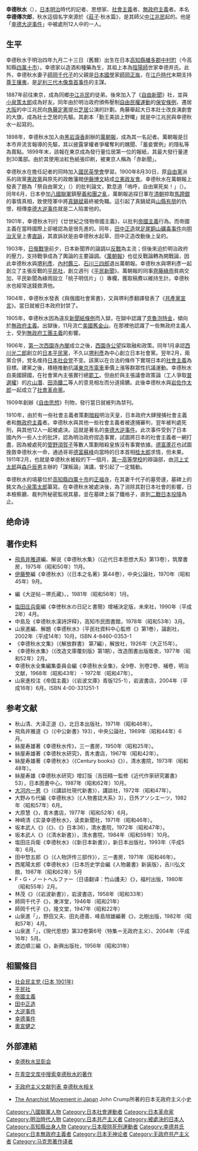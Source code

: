{{来源清理|time=2011-09-08}}
{{Infobox person
| name       =幸德 秋水
| image      =KotokuShusui.jpg 
| image_size  =200px 
| caption    =幸德秋水 
| other_names     = 幸德傳次郎
| birth_name     =
| birth_date     ={{Birth date|1871|11|5}} 
| birth_place    ={{EOJ}}[[高知縣|高知縣]][[幡多郡|幡多郡]]
| death_date    ={{Death date and age|1911|1|24|1871|11|5}}
| death_place   ={{EOJ}}[[東京都|東京都]]市谷刑務所
| death_cause   =
| tomb          =[[正福寺|正福寺]]（[[高知縣|高知縣]][[四万十市|四万十市]]）
| nationality   ={{EOJ}}
| residence     =
| spouse       =[[師岡千代子|師岡千代子]]   
| movement     =[[社會主義|社會主義]]、[[無政府主義|無政府主義]]
| organizations =[[社會革命黨|社會革命黨]]
| criminal_charge =[[大逆罪|大逆罪]]
| criminal_penalty =死刑
| prizes         =
| monuments     =
| alma mater    =
| religion     =
| influences   =
| influenced    =
| known_for       =[[幸德事件|幸德事件]]
| website      =
| footnotes    =
}}
{{japanese|japanese=幸徳 秋水|kana=こうとく しゅうすい|romaji=Kōtoku Shūsui}}
'''幸德秋水'''（{{bd|1871年|11月5日|1911年|1月24日|}}），[[日本|日本]][[明治|明治]]時代的記者、思想家、[[社會主義|社會主義]]者、[[無政府主義|無政府主義]]者。本名'''幸德傳次郎'''，秋水這個名字來源於《[[莊子_(書)|莊子]]·秋水篇》，是其師父[[中江兆民|中江兆民]]起的。他是「[[幸德大逆事件|幸德大逆事件]]」中被處刑12人中的一人。

==生平==
{{共产主义}}
{{Anarchism sidebar}}
幸德秋水于明治四年九月二十三日（舊曆）出生在日本[[高知縣|高知縣]][[幡多郡|幡多郡]][[中村町|中村町]]（今高知縣[[四萬十市|四萬十市]]）。幸德家以造酒和種藥為生，其祖上本為[[陰陽師|陰陽師]]世家幸德井氏。此外，幸德秋水妻子[[師岡千代子|師岡千代子]]的父親是[[日本國學|日本國學]]家[[師岡正胤|師岡正胤]]，在[[江戶時代|江戶時代]]末期支持[[尊王攘夷|尊王攘夷]]，是[[足利三代木像梟首事件|足利三代木像梟首事件]]的主謀。

1887年前往東京，成為同鄉[[中江兆民|中江兆民]]的徒弟。後來加入了《[[自由新聞|自由新聞]]》社，並與[[小泉策太郎|小泉策太郎]]成為好友。同年由於明治政府頒佈壓制[[自由民權運動|自由民權運動]]的[[保安條例|保安條例]]，遷居[[大阪市|大阪]]的中江兆民向[[角藤定憲|角藤定憲]]提出[[芝居|芝居]]公演的計劃。角藤舉起大日本壯士改良演劇會的大旗，成為壯士芝居的先驅。其劇本「勤王美談上野曙」就是中江兆民與幸德秋水一起寫的。

1898年，幸德秋水加入由[[黑岩淚香|黑岩淚香]]創辦的[[萬朝報|萬朝報]]，成為其一名記者。萬朝報是日本市井流言報導的先驅，其以披露掌權者爭權奪利的醜聞、「蓄妾實例」的隱私等為賣點。1899年末，該報在東京成為發行量位居第一位的報紙，其最大發行量達到30萬部。由於其使用淡紅色紙張印刷，被東京人稱為「赤新聞」。

幸德秋水在擔任記者的同時加入[[國民英學會|國民英學會]]學習。1900年8月30日，原[[自由黨|自由黨]]派系的政黨[[憲政黨|憲政黨]]與原先的政敵藩閥[[伊藤博文|伊藤博文]]結成[[立憲政友會|立憲政友會]]。幸德秋水在萬朝報上發表了題為「祭自由黨文」（{{lang|ja|自由党を祭る文}}）的批判論文，歎息道「嗚呼，自由黨死矣！」（{{lang|ja|嗚呼、自由党死す矣}}）。同年6月，日本參加[[八國聯軍|八國聯軍]]鎮壓[[義和團之亂|義和團之亂]]，萬朝報追探日軍在[[清朝|清朝]]掠取[[馬蹄銀|馬蹄銀]]的事情真相，致使陸軍中將[[真鍋斌|真鍋斌]]最終被免職。這引起了真鍋斌與[[山縣有朋|山縣有朋]]的仇恨，相傳[[幸德大逆事件|幸德大逆事件]]就是二人陷害他的。

1901年，幸德秋水刊行《廿世紀之怪物帝國主義》，以批判[[帝國主義|帝國主義]]行為。而帝國主義在當時國際上卻被認為是很先進的。同年，[[田中正造|田中正造]]就[[足尾銅山礦毒事件|足尾銅山礦毒事件]]向[[明治天皇|明治天皇]]上書[[直訴|直訴]]，其直訴狀是由幸德秋水起草、田中正造改動後上呈的。

1903年，[[日俄戰爭|日俄戰爭]]前夕，日本新聞界的論調以[[反戰|反戰]]為主流；但後來迫於明治政府的壓力，支持戰爭成為了輿論的主要論調。《[[萬朝報|萬朝報]]》也從反戰論轉為開戰論，因此幸德秋水與[[堺利彥|堺利彥]]、[[內村鑑三|內村鑑三]]、[[石川三四郎|石川三四郎]]退出萬朝報。幸德秋水與堺利彥一起創立了主張反戰的[[平民社|平民社]]，創立週刊《[[平民新聞|平民新聞]]》。萬朝報的同事[[齊藤綠雨|齊藤綠雨]]貧病交加，平民新聞為綠雨設立「桃子明信片」（{{lang|ja|もゝはがき}}）專欄，獲取稿費以維持生計。幸德秋水也經常送錢救濟他。

1904年，幸德秋水發表《與俄國社會黨書》，又與堺利彥翻譯發表了《[[共產黨宣言|共產黨宣言]]》。當日就被日本政府封禁了。

1905年，幸德秋水因為違反[[新聞紙條例|新聞紙條例]]而入獄，在獄中認識了[[克魯泡特金|克魯泡特金]]，傾向於[[無政府主義|無政府主義]]。出獄後，11月流亡[[美國|美國]][[舊金山|舊金山]]。在那裡他認識了一些無政府主義人士，受到[[無政府工團主義|無政府工團主義]]的影響。

1906年，[[第一次西園寺內閣|第一次西園寺內閣]]成立之後，[[西園寺公望|西園寺公望]]採取融和政策。同年1月承認[[西川光二郎|西川光二郎]]創立的[[日本平民黨|日本平民黨]]，不久以[[堺利彥|堺利彥]]為中心創立日本社會黨。翌年2月，兩黨合併，党名维持[[日本社會黨_(1906年)|日本社会党]]不变。該黨以在合法的條件下實現日本的[[社會主義|社會主義]]為目標。建黨之後，積極推動抗議[[東京市電車|東京市電車]]車價上漲等群眾性抗議運動。幸德秋水自美國歸國，在社會黨內主張實行總[[罷工|罷工]]。但由於與主張議會政策論（工人爭取[[普選權|普選權]]）的[[片山潛|片山潛]]、[[田添鐵二|田添鐵二]]等人的意見相左而分道揚鑣。此後幸德秋水與[[岩佐作太郎|岩佐作太郎]]一起成立了[[社會革命黨|社會革命黨]]。

1909年創辦《[[自由思想|自由思想]]》刊物，發行當日就被列為禁刊。

1910年，由於有一些社會主義者策劃[[暗殺|暗殺]]明治天皇，日本政府大肆搜捕社會主義者和[[無政府主義|無政府主義]]者。幸德秋水與其他一些社會主義者被逮捕審判，翌年被判處死刑，與其他12人一起被處決。這就是著名的[[幸德大逆事件|幸德大逆事件]]。此次事件受到了日本國內外一些人士的批評，認為明治政府捏造事實，試圖將日本的社會主義者一網打盡，因為被處死的[[管野須賀子|管野須賀子]]等數人策劃暗殺皇族沒有事實依據。[[德富蘆花|德富蘆花]]也試圖挽救幸德秋水一命，通過哥哥[[德富蘇峰|德富蘇峰]]向當時的日本首相[[桂太郎|桂太郎]]求情，但未果。1911年2月，也就是幸德秋水被殺的下一個月，[[舊制第一高等學校|第一高等學校]]的辯論部，由[[河上丈太郎|河上丈太郎]]與[[森戶辰男|森戶辰男]]主辦的「謀叛論」演講，曾引起了一定騷動。

幸德秋水的墳墓位於[[高知縣|高知縣]][[四萬十市|四萬十市]]的[[正福寺|正福寺]]，在其妻千代子的墓旁邊，墓碑上的銘文為[[小泉策太郎|小泉策太郎]]纂寫。在幸德秋水被處決後，為了消除其對日本社會的影響，日本檢察廳、裁判所秘密監視其墓，並在墓碑上裝了鐵格子，直到[[二戰|二戰]][[日本投降|日本投降]]為止。

==绝命诗==
{{cquote|区区成败且休论，千古惟应意气存。<br>如是而生如是死，罪人又觉布衣尊。}}

== 著作史料 ==
* [[飛鳥井雅道|飛鳥井雅道]]編、解说《幸德秋水集》（《近代日本思想大系》第13卷），筑摩書房，1975年（昭和50年）11月。
* [[伊藤整|伊藤整]]編《幸德秋水》（《日本之名著》第44卷），中央公論社，1970年（昭和45年）9月。
* {{lang|ja|大逆事件の真実をあきらかにする会}}編《大逆帖－堺氏藏》，{{lang|ja|大逆事件の真実をあきらかにする会}}，1981年（昭和56年）1月。
* [[塩田庄兵衛|塩田庄兵衛]]編《幸徳秋水の日記と書簡》增補決定版，未來社，1990年（平成2年）4月。
* 中島及《幸德秋水漢詩評释》，高知市民图書館，1978年（昭和53年）3月。
* 山泉進編、解題《幸德秋水》（平民社資料中心監修《{{lang|ja|平民社百年コレクション}}》第1巻），論創社，2002年（平成14年）10月。ISBN 4-8460-0353-1
* 《幸德秋水文集》（《解放群書》 第7編），解放社，1926年（大正15年）。
* 《幸德秋水集》（《改造文庫覆刻版》第1期），改造图書出版販卖，1977年（昭和52年）2月。
* 幸德秋水全集編集委員会編《幸德秋水全集》，全9卷、別卷2卷、補卷，明治文献，1968年（昭和43年） - 1972年（昭和47年）。
* 山泉進校注《帝国主義》（《岩波文庫》青版125-1），岩波書店，2004年（平成16年）6月。ISBN 4-00-331251-1

== 参考文献 ==
* 秋山清、大泽正道《{{lang|ja|幸徳・大杉・石川－日本アナキストの原像}}》，北日本出版社，1971年（昭和46年）。
* 飛鳥井雅道《{{lang|ja|幸徳秋水－直接行動論の源流}}》（《中公新書》193），中央公論社，1969年（昭和44年）6月。
* 絲屋寿雄著《幸德秋水传》，三一書房，1950年（昭和25年）。
* 絲屋寿雄著《幸德秋水研究》，青木書店，1967年（昭和42年）。
* 絲屋寿雄著《幸德秋水》（《Century books》《{{lang|ja|人と思想}}》），清水書院，1973年（昭和48年）。
* 絲屋寿雄《幸德秋水研究》增訂版（吉田精一監修《近代作家研究叢書》53），日本图書中心，1987年（昭和62年）10月。
* [[大河内一男|大河内一男]]《{{lang|ja|幸徳秋水と片山潜－明治の社会主義}}》（《講談社現代新書》），講談社，1972年（昭和47年）。
* 大野みち代編《幸德秋水》（《人物書誌大系》3），日外アソシエーツ，1982年（昭和57年）6月。
* 大原慧《{{lang|ja|幸徳秋水の思想と大逆事件}}》，青木書店，1977年（昭和52年）6月。
* 神崎清《实录幸德秋水》，读卖新聞社，1971年（昭和46年）。
* 坂本武人《{{lang|ja|幸徳秋水－明治社会主義のシンボル}}》（《{{lang|ja|センチュリーブックス}}》、《{{lang|ja|人と歴史シリーズ}}》日本36），清水書院，1972年（昭和47年）。
* 坂本武人《{{lang|ja|幸徳秋水－明治社会主義の一等星}}》（《清水新書》），清水書院，1984年（昭和59年）10月。
* 塩田庄兵衛《幸德秋水》（《新日本新書》），新日本出版社，1993年（平成5年）6月。
* 田中惣五郎《{{lang|ja|幸徳秋水 一革命家の思想と生涯}}》（《人物評传三部作》），三一書房，1971年（昭和46年）。
* 西尾陽太郎《幸德秋水》（日本历史学会編《人物叢書》新装版），吉川弘文館，1987年（昭和62年）5月
* F・G・ノートヘルファー（日语翻译：竹山護夫）《{{lang|ja|幸徳秋水－日本の急進主義者の肖像}}》，福村出版，1980年（昭和55年）2月。
* 林茂《{{lang|ja|近代日本の思想家たち－中江兆民、幸徳秋水、吉野作造}}》（《岩波新書》），岩波書店，1958年（昭和33年）
* 師岡千代子《{{lang|ja|夫・幸徳秋水の思ひ出}}》，東洋堂，1946年（昭和21年）
* 師岡千代子《{{lang|ja|風々雨々－幸徳秋水と周囲の人々}}》，隆文堂，1947年（昭和22年）
* 山泉進「{{lang|ja|社会主義と社会進化論－幸徳秋水}}」，野田又夫、田丸德善、峰島旭雄編著《{{lang|ja|近代日本思想の軌跡－西洋との出会い}}》，北樹出版，1982年（昭和57年）4月。
* 山泉進「{{lang|ja|幸徳秋水のなかのアナーキズム－自由思想と大逆と}}」，《現代思想》第32卷第6号（特集＝无政府主义）、2004年（平成16年）5月。
* 渡边順三編《{{lang|ja|十二人の死刑囚 大逆事件の人々}}》，新興出版社，1956年（昭和31年）

== 相關條目 ==
* [[社会民主党_(日本_1901年)|社会民主党 (日本 1901年)]]
* [[平民社|平民社]]
* [[帝國主義|帝國主義]]
* [[田中正造|田中正造]]
* [[大逆事件|大逆事件]]
* [[幸德事件|幸德事件]]
* [[奧宮健之|奧宮健之]]

== 外部連結 ==
{{Commonscat|Shūsui_Kōtoku}}
* {{ja}} [http://www.shuusui.com/ 幸德秋水显彰会] {{Wayback|url=http://www.shuusui.com/ |date=20121203051201 }}
* {{ja}} [http://www.aozora.gr.jp/index_pages/person261.html 在青空文库中搜索幸德秋水的著作] {{Wayback|url=http://www.aozora.gr.jp/index_pages/person261.html |date=20110927035243 }}
* {{ja}} [http://www.ne.jp/asahi/anarchy/anarchy/list/list_kotoku 无政府主义文献列表 幸德秋水相关] {{Wayback|url=http://www.ne.jp/asahi/anarchy/anarchy/list/list_kotoku |date=20160305033425 }}
* {{en}} [https://web.archive.org/web/20110929125915/http://www.afed.org.uk/ace/japan.html The Anarchist Movement in Japan] John Crump所著的日本无政府主义小史
{{马克思主义在中国的早期传播}}

{{Authority control}}
{{DEFAULTSORT:Kōtoku Shūsui}}
[[Category:八國聯軍人物|Category:八國聯軍人物]]
[[Category:日本社會運動者|Category:日本社會運動者]]
[[Category:日本革命家|Category:日本革命家]]
[[Category:明治時代人物|Category:明治時代人物]]
[[Category:日本共产主义者|Category:日本共产主义者]]
[[Category:被處決的日本人|Category:被處決的日本人]]
[[Category:高知縣出身人物|Category:高知縣出身人物]]
[[Category:日本廢除死刑運動者|Category:日本廢除死刑運動者]]
[[Category:幸德井氏|Category:幸德井氏]]
[[Category:日本無政府主義者|Category:日本無政府主義者]]
[[Category:日本无神论者|Category:日本无神论者]]
[[Category:无政府共产主义者|Category:无政府共产主义者]]
[[Category:马克思著作译者|Category:马克思著作译者]]